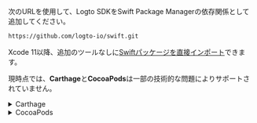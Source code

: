 次のURLを使用して、Logto SDKをSwift Package Managerの依存関係として追加してください。

```bash
https://github.com/logto-io/swift.git
```

Xcode 11以降、追加のツールなしに[Swiftパッケージを直接インポート](https://developer.apple.com/documentation/swift_packages/adding_package_dependencies_to_your_app)できます。

現時点では、**Carthage**と**CocoaPods**は一部の技術的な問題によりサポートされていません。

<details>

<summary>Carthage</summary>

Carthageはビルドするために`xcodeproj`ファイルが必要ですが、`swift package generate-xcodeproj`は、ネイティブソーシャルプラグインにバイナリターゲットを使用しているため失敗します。後で回避策を見つけようとしています。

</details>

<details>

<summary>CocoaPods</summary>

CocoaPodsはローカル依存関係とモノレポをサポートしておらず、そのためこのリポジトリのための`.podspec`を作成することが困難です。

</details>